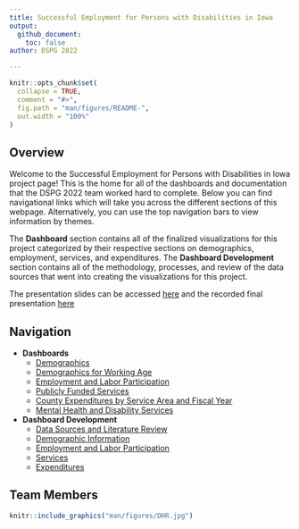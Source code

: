 ```yaml
---
title: Successful Employment for Persons with Disabilities in Iowa
output: 
  github_document:
    toc: false
author: DSPG 2022

---
```


<!-- README.md is generated from README.Rmd. Please edit that file -->

```r
knitr::opts_chunk$set(
  collapse = TRUE,
  comment = "#>",
  fig.path = "man/figures/README-",
  out.width = "100%"
)
```


## Overview

Welcome to the Successful Employment for Persons with Disabilities in Iowa project page! This is the home for all of the dashboards and documentation that the DSPG 2022 team worked hard to complete. Below you can find navigational links which will take you across the different sections of this webpage. Alternatively, you can use the top navigation bars to view information by themes.

The __Dashboard__ section contains all of the finalized visualizations for this project categorized by their respective sections on demographics, employment, services, and expenditures. The __Dashboard Development__ section contains all of the methodology, processes, and review of the data sources that went into creating the visualizations for this project.

The presentation slides can be accessed <a href=./man/figures/PresSlides.pdf>here</a> and the recorded final presentation [here](https://www.youtube.com/watch?v=Jipm57lfEQ0)


## Navigation

- __Dashboards__
    + [Demographics](https://dspg-2022.github.io/DHR-Disabilities/articles/DemographicDashboard.html)
    + [Demographics for Working Age](https://dspg-2022.github.io/DHR-Disabilities/articles/DemographicsWorkingAge.html)
    + [Employment and Labor Participation](https://dspg-2022.github.io/DHR-Disabilities/articles/EmploymentLaborDashboard.html)
    + [Publicly Funded Services](https://dspg-2022.github.io/DHR-Disabilities/articles/ServicesDashboard.html)
    + [County Expenditures by Service Area and Fiscal Year](https://dspg-2022.github.io/DHR-Disabilities/articles/ExpendituresDashboard.html)
    + [Mental Health and Disability Services](https://dspg-2022.github.io/DHR-Disabilities/articles/MhdsServicesDashboard.html)
- **Dashboard Development**
    + [Data Sources and Literature Review](https://dspg-2022.github.io/DHR-Disabilities/articles/Dashboard_Development/DataLiteratureReview.html)
    + [Demographic Information](https://dspg-2022.github.io/DHR-Disabilities/articles/Dashboard_Development/Demographics.html)
    + [Employment and Labor Participation](https://dspg-2022.github.io/DHR-Disabilities/articles/Dashboard_Development/EmploymentAndLabor.html)
    + [Services](https://dspg-2022.github.io/DHR-Disabilities/articles/Dashboard_Development/Services.html)
    + [Expenditures](https://dspg-2022.github.io/DHR-Disabilities/articles/Dashboard_Development/Expenditures.html)

## Team Members

```r
knitr::include_graphics("man/figures/DHR.jpg")
```
